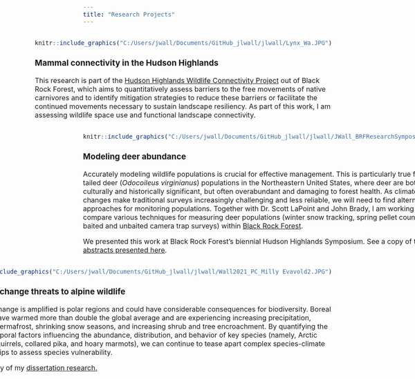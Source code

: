 ```yaml
---
title: "Research Projects"
---
```


<style type="text/css">
  body{
  font-size: 12pt;
}
</style>

<div style= "float:right;position: relative">

```r
knitr::include_graphics("C:/Users/jwall/Documents/GitHub_jlwall/jlwall/Lynx_Wa.JPG")
```

### Mammal connectivity in the Hudson Highlands

This research is part of the [Hudson Highlands Wildlife Connectivity Project](https://blackrockforest.org/wildlife-connectivity) out of Black Rock Forest, which aims to quantitatively assess barriers to the free movements of native carnivores and to identify mitigation strategies to reduce these barriers or facilitate the continued movements necessary to sustain landscape resiliency. As part of this work, I am assessing wildlife space use and functional landscape connectivity. 

</div>


---

<div text style= "float:left; position: relative">

```r
knitr::include_graphics("C:/Users/jwall/Documents/GitHub_jlwall/jlwall/JWall_BRFResearchSymposium.JPG")
```


### Modeling deer abundance

Accurately modeling wildlife populations is crucial for effective management. This is particularly true for white-tailed deer (*Odocoileus virginianus*) populations in the Northeastern United States, where deer are both culturally and historically significant, but often overabundant and damaging to forest health. As climate changes make traditional surveys increasingly challenging and less reliable, we will need to find alternative approaches for monitoring populations. Together with Dr. Scott LaPoint and John Brady, I am working to compare various techniques for measuring deer populations (winter snow tracking, spring pellet counts, and baited and unbaited camera trap surveys) within [Black Rock Forest](www.blackrockforest.org). 

We presented this work at Black Rock Forest's biennial Hudson Highlands Symposium. See a copy of the [2025 abstracts presented here](https://www.blackrockforest.org/past-research-symposium-presentations).

</div>


---


<div text style= "float:right; position: relative">

```r
knitr::include_graphics("C:/Users/jwall/Documents/GitHub_jlwall/jlwall/Wall2021_PC_Milly Evavold2.JPG")
```


### Climate change threats to alpine wildlife

Climate change is amplified is polar regions and could have considerable consequences for biodiversity. Boreal regions have warmed more than double the global average and are experiencing increasing precipitation, thawing permafrost, shrinking snow seasons, and increasing shrub and tree encroachment. By quantifying the spatiotemporal factors influencing the abundance, distribution, and behavior of key species (namely, Arctic ground squirrels, collared pika, and hoary marmots), we can continue to tease apart complex species-climate relationships to assess species vulnerability.

See a copy of my [dissertation research.](https://scholarworks.umt.edu/etd/12293/)

</div>
    
  
